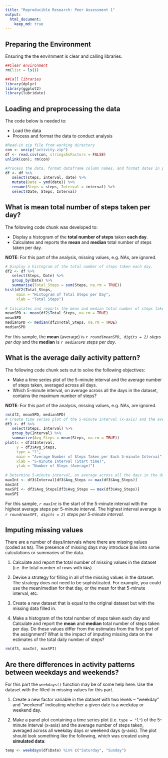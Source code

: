 ```yaml
---
title: "Reproducible Research: Peer Assessment 1"
output: 
  html_document:
    keep_md: true
---
```

## Preparing the Environment

Ensuring the the envirnment is clear and calling libraries.

```r
##Clear environment
rm(list = ls())

##Call libraries
library(dplyr)
library(ggplot2)
library(lubridate)
```

## Loading and preprocessing the data

The code below is needed to:

* Load the data
* Process and format the data to conduct analysis 

``` r
#Read-in zip file from working directory
con <- unzip("activity.zip")
df <- read.csv(con, stringsAsFactors = FALSE)
unlink(con); rm(con)

#Process the data, format dataframe column names, and format dates in preperation for analysis
df <- df %>%
   select(steps, interval, date) %>%
   mutate(Date = ymd(date)) %>%
   rename(Steps = steps, Interval = interval) %>% 
   select(Date, Steps, Interval)

```

## What is mean total number of steps taken per day?

The following code chunk was developed to:

* Display a histogram of the **total number of steps** taken **each day**.
* Calculates and reports the **mean** and **median** total number of steps taken per day.

**NOTE**: For this part of the analysis, missing values, e.g. NAs, are ignored.

```r
# Display a histogram of the total number of steps taken each day.
df2 <- df %>% 
   select(Steps, Date) %>% 
   group_by(Date) %>% 
   summarise(Total_Steps = sum(Steps, na.rm = TRUE))
hist(df2$Total_Steps, 
     main = "Histogram of Total Steps per Day",
     xlab = "Total Steps")
   
# Calculates and reports the mean and median total number of steps taken per day.
meanSPD <- mean(df2$Total_Steps, na.rm = TRUE)
meanSPD
medianSPD <- median(df2$Total_Steps, na.rm = TRUE)
medianSPD
```

For this sample, the **mean** (average) is *`r round(meanSPD, digits = 2)` steps per day* and the **median** is *`r medianSPD` steps per day*.

## What is the average daily activity pattern?

The following code chunk sets out to solve the following objectives:

* Make a time series plot of the 5-minute interval and the average number of steps taken, averaged across all days.
* Which 5-minute interval, on average across all the days in the dataset, contains the maximum number of steps?

**NOTE**: For this part of the analysis, missing values, e.g. NAs, are ignored.

```r
rm(df2, meanSPD, medianSPD)
# Create time series plot of the 5-minute interval (x-axis) and the average number of steps taken, averaged across all days (y-axis).
df3 <- df %>% 
   select(Steps, Interval) %>% 
   group_by(Interval) %>% 
   summarize(Avg_Steps = mean(Steps, na.rm = TRUE))
plot(x = df3$Interval, 
     y = df3$Avg_Steps, 
     type = "l",
     main = "Average Number of Steps Taken per Each 5-minute Interval",
     xlab = "5-minute Interval (Start time)",
     ylab = "Number of Steps (Average)")
     
# Determine 5-minute interval, on average across all the days in the dataset, containing the maximum number of steps.
maxInt <- df3$Interval[df3$Avg_Steps == max(df3$Avg_Steps)]
maxInt
maxSPI <- df3$Avg_Steps[df3$Avg_Steps == max(df3$Avg_Steps)]
maxSPI
```
For this sample, *`r maxInt`* is the start of the 5-minute interval with the highest average steps per 5-minute interval.  The highest interval average is *`r round(maxSPI, digits = 2)` steps per 5-minute interval*.

## Imputing missing values

There are a number of days/intervals where there are missing values (coded as `NA`). The presence of missing days may introduce bias into some calculations or summaries of the data.

1. Calculate and report the total number of missing values in the dataset (i.e. the total number of rows with `NA`s)

2. Devise a strategy for filling in all of the missing values in the dataset. The strategy does not need to be sophisticated. For example, you could use the mean/median for that day, or the mean for that 5-minute interval, etc.

3. Create a new dataset that is equal to the original dataset but with the missing data filled in.

4. Make a histogram of the total number of steps taken each day and Calculate and report the **mean** and **median** total number of steps taken per day. Do these values differ from the estimates from the first part of the assignment? What is the impact of imputing missing data on the estimates of the total daily number of steps?

```r
rm(df3, maxInt, maxSPI)


```

## Are there differences in activity patterns between weekdays and weekends?

For this part the `weekdays()` function may be of some help here. Use
the dataset with the filled-in missing values for this part.

1. Create a new factor variable in the dataset with two levels -- "weekday" and "weekend" indicating whether a given date is a weekday or weekend day.

1. Make a panel plot containing a time series plot (i.e. `type = "l"`) of the 5-minute interval (x-axis) and the average number of steps taken, averaged across all weekday days or weekend days (y-axis). The plot should look something like the following, which was created using **simulated data**:

```r


temp <- weekdays(df$Date) %in% c("Saturday", "Sunday") 

```